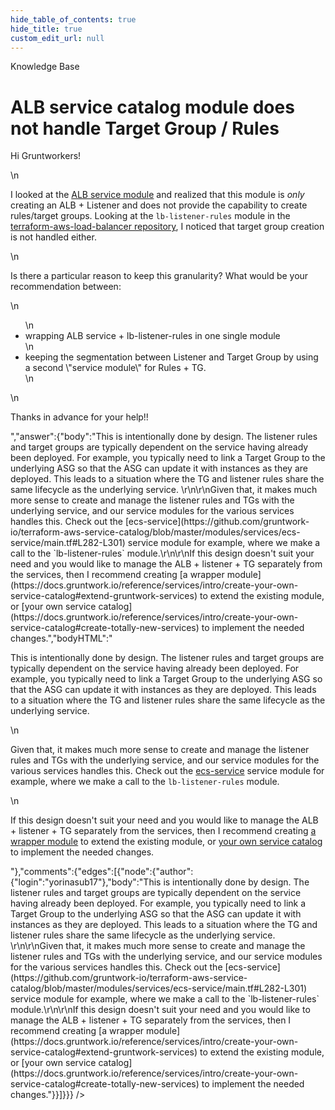 ```yaml
---
hide_table_of_contents: true
hide_title: true
custom_edit_url: null
---
```



<CenterLayout>
<span class="title">Knowledge Base</span>
<h1>ALB service catalog module does not handle Target Group / Rules</h1>
<GitHub json={{"id":"D_kwDOF8slf84APVJ7","number":366,"author":{"login":"chambodn"},"title":"ALB service catalog module does not handle Target Group / Rules","body":"Hi Gruntworkers!\r\n\r\nI looked at the [ALB service module](https://github.com/gruntwork-io/terraform-aws-service-catalog/tree/master/modules/networking/alb) and realized that this module is *only* creating an ALB + Listener and does not provide the capability to create rules/target groups. Looking at the `lb-listener-rules` module in the [terraform-aws-load-balancer repository](https://github.com/gruntwork-io/terraform-aws-load-balancer/tree/master/modules/lb-listener-rules), I noticed that target group creation is not handled either. \r\n\r\nIs there a particular reason to keep this granularity? What would be your recommendation between:\r\n- wrapping ALB service + lb-listener-rules in one single module\r\n- keeping the segmentation between Listener and Target Group by using a second \"service module\" for Rules + TG.\r\n\r\nThanks in advance for your help!!","bodyHTML":"<p dir=\"auto\">Hi Gruntworkers!</p>\n<p dir=\"auto\">I looked at the <a href=\"https://github.com/gruntwork-io/terraform-aws-service-catalog/tree/master/modules/networking/alb\">ALB service module</a> and realized that this module is <em>only</em> creating an ALB + Listener and does not provide the capability to create rules/target groups. Looking at the <code class=\"notranslate\">lb-listener-rules</code> module in the <a href=\"https://github.com/gruntwork-io/terraform-aws-load-balancer/tree/master/modules/lb-listener-rules\">terraform-aws-load-balancer repository</a>, I noticed that target group creation is not handled either.</p>\n<p dir=\"auto\">Is there a particular reason to keep this granularity? What would be your recommendation between:</p>\n<ul dir=\"auto\">\n<li>wrapping ALB service + lb-listener-rules in one single module</li>\n<li>keeping the segmentation between Listener and Target Group by using a second \"service module\" for Rules + TG.</li>\n</ul>\n<p dir=\"auto\">Thanks in advance for your help!!</p>","answer":{"body":"This is intentionally done by design. The listener rules and target groups are typically dependent on the service having already been deployed. For example, you typically need to link a Target Group to the underlying ASG so that the ASG can update it with instances as they are deployed. This leads to a situation where the TG and listener rules share the same lifecycle as the underlying service. \r\n\r\nGiven that, it makes much more sense to create and manage the listener rules and TGs with the underlying service, and our service modules for the various services handles this. Check out the [ecs-service](https://github.com/gruntwork-io/terraform-aws-service-catalog/blob/master/modules/services/ecs-service/main.tf#L282-L301) service module for example, where we make a call to the `lb-listener-rules` module.\r\n\r\nIf this design doesn't suit your need and you would like to manage the ALB + listener + TG separately from the services, then I recommend creating [a wrapper module](https://docs.gruntwork.io/reference/services/intro/create-your-own-service-catalog#extend-gruntwork-services) to extend the existing module, or [your own service catalog](https://docs.gruntwork.io/reference/services/intro/create-your-own-service-catalog#create-totally-new-services) to implement the needed changes.","bodyHTML":"<p dir=\"auto\">This is intentionally done by design. The listener rules and target groups are typically dependent on the service having already been deployed. For example, you typically need to link a Target Group to the underlying ASG so that the ASG can update it with instances as they are deployed. This leads to a situation where the TG and listener rules share the same lifecycle as the underlying service.</p>\n<p dir=\"auto\">Given that, it makes much more sense to create and manage the listener rules and TGs with the underlying service, and our service modules for the various services handles this. Check out the <a href=\"https://github.com/gruntwork-io/terraform-aws-service-catalog/blob/master/modules/services/ecs-service/main.tf#L282-L301\">ecs-service</a> service module for example, where we make a call to the <code class=\"notranslate\">lb-listener-rules</code> module.</p>\n<p dir=\"auto\">If this design doesn't suit your need and you would like to manage the ALB + listener + TG separately from the services, then I recommend creating <a href=\"https://docs.gruntwork.io/reference/services/intro/create-your-own-service-catalog#extend-gruntwork-services\" rel=\"nofollow\">a wrapper module</a> to extend the existing module, or <a href=\"https://docs.gruntwork.io/reference/services/intro/create-your-own-service-catalog#create-totally-new-services\" rel=\"nofollow\">your own service catalog</a> to implement the needed changes.</p>"},"comments":{"edges":[{"node":{"author":{"login":"yorinasub17"},"body":"This is intentionally done by design. The listener rules and target groups are typically dependent on the service having already been deployed. For example, you typically need to link a Target Group to the underlying ASG so that the ASG can update it with instances as they are deployed. This leads to a situation where the TG and listener rules share the same lifecycle as the underlying service. \r\n\r\nGiven that, it makes much more sense to create and manage the listener rules and TGs with the underlying service, and our service modules for the various services handles this. Check out the [ecs-service](https://github.com/gruntwork-io/terraform-aws-service-catalog/blob/master/modules/services/ecs-service/main.tf#L282-L301) service module for example, where we make a call to the `lb-listener-rules` module.\r\n\r\nIf this design doesn't suit your need and you would like to manage the ALB + listener + TG separately from the services, then I recommend creating [a wrapper module](https://docs.gruntwork.io/reference/services/intro/create-your-own-service-catalog#extend-gruntwork-services) to extend the existing module, or [your own service catalog](https://docs.gruntwork.io/reference/services/intro/create-your-own-service-catalog#create-totally-new-services) to implement the needed changes."}}]}}} />

</CenterLayout>
  

<!-- ##DOCS-SOURCER-START
{
  "sourcePlugin": "github-discussions",
  "hash": "1963033c9e66f0b6b53de9cfebdbb52e"
}
##DOCS-SOURCER-END -->
